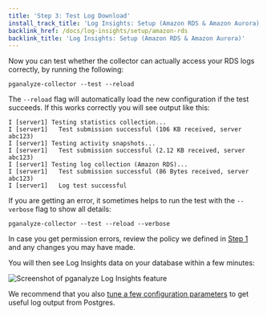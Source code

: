 ```yaml
---
title: 'Step 3: Test Log Download'
install_track_title: 'Log Insights: Setup (Amazon RDS & Amazon Aurora)'
backlink_href: /docs/log-insights/setup/amazon-rds
backlink_title: 'Log Insights: Setup (Amazon RDS & Amazon Aurora)'
---
```



Now you can test whether the collector can actually access your RDS logs correctly,
by running the following:

```
pganalyze-collector --test --reload
```

The `--reload` flag will automatically load the new configuration if the test succeeds.
If this works correctly you will see output like this:

```
I [server1] Testing statistics collection...
I [server1]   Test submission successful (106 KB received, server abc123)
I [server1] Testing activity snapshots...
I [server1]   Test submission successful (2.12 KB received, server abc123)
I [server1] Testing log collection (Amazon RDS)...
I [server1]   Test submission successful (86 Bytes received, server abc123)
I [server1]   Log test successful
```

If you are getting an error, it sometimes helps to run the test with the `--verbose` flag to show all details:

```
pganalyze-collector --test --reload --verbose
```

In case you get permission errors, review the policy we defined in [Step 1](01_set_up_iam_policy) and any
changes you may have made.

<PublicOnly>
  <p>You will then see Log Insights data on your database within a few minutes:</p>
  <p>
    <img src={imgLogInsightsScreenshot} alt='Screenshot of pganalyze Log Insights feature' />
  </p>
  <p>
    We recommend that you also <a href="https://pganalyze.com/docs/log-insights/setup/tuning-log-config-settings">tune a few configuration parameters</a>
    to get useful log output from Postgres.
  </p>
</PublicOnly>

